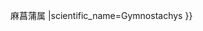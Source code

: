 {{Don't edit this line {{{machine code|}}}|{{{1}}}
|parent= Gymnostachydoideae
|rank=genus
|link=麻菖蒲{{！}}麻菖蒲属
|scientific_name=Gymnostachys
}}